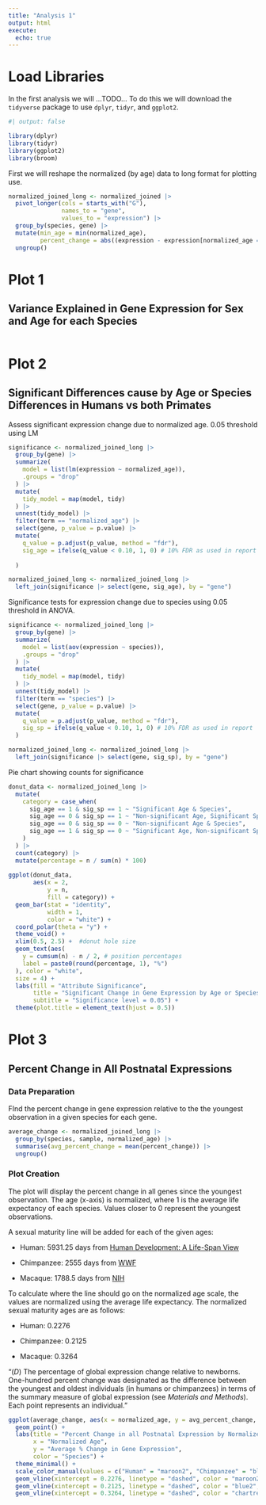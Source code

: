 ```yaml
---
title: "Analysis 1"
output: html
execute:
  echo: true
---
```


# Load Libraries

In the first analysis we will ...TODO... To do this we will download the `tidyverse` package to use `dplyr`, `tidyr`, and `ggplot2`.

```r
#| output: false

library(dplyr)
library(tidyr)
library(ggplot2)
library(broom)
```

First we will reshape the normalized (by age) data to long format for plotting use.

```r
normalized_joined_long <- normalized_joined |>
  pivot_longer(cols = starts_with("G"), 
               names_to = "gene", 
               values_to = "expression") |>
  group_by(species, gene) |>
  mutate(min_age = min(normalized_age),
         percent_change = abs((expression - expression[normalized_age == min_age]) / expression[normalized_age == min_age] * 100)) |>
  ungroup()
```

# Plot 1

## Variance Explained in Gene Expression for Sex and Age for each Species

```r

```

# Plot 2

## Significant Differences cause by Age or Species Differences in Humans vs both Primates

Assess significant expression change due to normalized age. 0.05 threshold using LM

```r
significance <- normalized_joined_long |>
  group_by(gene) |>
  summarize(
    model = list(lm(expression ~ normalized_age)),
    .groups = "drop"
  ) |>
  mutate(
    tidy_model = map(model, tidy)
  ) |>
  unnest(tidy_model) |>
  filter(term == "normalized_age") |>
  select(gene, p_value = p.value) |>
  mutate(
    q_value = p.adjust(p_value, method = "fdr"),
    sig_age = ifelse(q_value < 0.10, 1, 0) # 10% FDR as used in report
  
  )

normalized_joined_long <- normalized_joined_long |>
  left_join(significance |> select(gene, sig_age), by = "gene")
```

Significance tests for expression change due to species using 0.05 threshold in ANOVA.

```r
significance <- normalized_joined_long |>
  group_by(gene) |>
  summarize(
    model = list(aov(expression ~ species)),
    .groups = "drop"
  ) |>
  mutate(
    tidy_model = map(model, tidy)
  ) |>
  unnest(tidy_model) |>
  filter(term == "species") |>
  select(gene, p_value = p.value) |>
  mutate(
    q_value = p.adjust(p_value, method = "fdr"),
    sig_sp = ifelse(q_value < 0.10, 1, 0) # 10% FDR as used in report
  )

normalized_joined_long <- normalized_joined_long |>
  left_join(significance |> select(gene, sig_sp), by = "gene")
```

Pie chart showing counts for significance

```r
donut_data <- normalized_joined_long |>
  mutate(
    category = case_when(
      sig_age == 1 & sig_sp == 1 ~ "Significant Age & Species",
      sig_age == 0 & sig_sp == 1 ~ "Non-significant Age, Significant Species",
      sig_age == 0 & sig_sp == 0 ~ "Non-significant Age & Species",
      sig_age == 1 & sig_sp == 0 ~ "Significant Age, Non-significant Species"
    )
  ) |>
  count(category) |>
  mutate(percentage = n / sum(n) * 100)
    
ggplot(donut_data, 
       aes(x = 2, 
           y = n, 
           fill = category)) +
  geom_bar(stat = "identity", 
           width = 1, 
           color = "white") +
  coord_polar(theta = "y") +
  theme_void() +
  xlim(0.5, 2.5) +  #donut hole size
  geom_text(aes(
    y = cumsum(n) - n / 2, # position percentages
    label = paste0(round(percentage, 1), "%")
  ), color = "white", 
  size = 4) +
  labs(fill = "Attribute Significance", 
       title = "Significant Change in Gene Expression by Age or Species",
       subtitle = "Significance level = 0.05") +
  theme(plot.title = element_text(hjust = 0.5))
```

# Plot 3

## Percent Change in All Postnatal Expressions

### Data Preparation

FInd the percent change in gene expression relative to the the youngest observation in a given species for each gene.

```r
average_change <- normalized_joined_long |>
  group_by(species, sample, normalized_age) |>
  summarise(avg_percent_change = mean(percent_change)) |>
  ungroup()
```

### Plot Creation

The plot will display the percent change in all genes since the youngest observation. The age (x-axis) is normalized, where 1 is the average life expectancy of each species. Values closer to 0 represent the youngest observations.

A sexual maturity line will be added for each of the given ages:

-   Human: 5931.25 days from [Human Development: A Life-Span View](https://books.google.dk/books?id=E-n5E7oyCgoC&pg=PA296&redir_esc=y)

-   Chimpanzee: 2555 days from [WWF](https://wwf.panda.org/discover/knowledge_hub/endangered_species/great_apes/chimpanzees/#:~:text=Although%20chimpanzees%20reach%20sexual%20maturity,until%20they%20are%20over%2060.)

-   Macaque: 1788.5 days from [NIH](https://pmc.ncbi.nlm.nih.gov/articles/PMC10092073/#:~:text=Cynomolgus%20macaque%20sexual%20maturation%20is,for%20CMs%20based%20on%20different)

To calculate where the line should go on the normalized age scale, the values are normalized using the average life expectancy. The normalized sexual maturity ages are as follows:

-   Human: 0.2276

-   Chimpanzee: 0.2125

-   Macaque: 0.3264

"(*D*) The percentage of global expression change relative to newborns. One-hundred percent change was designated as the difference between the youngest and oldest individuals (in humans or chimpanzees) in terms of the summary measure of global expression (see *Materials and Methods*). Each point represents an individual."

```r
ggplot(average_change, aes(x = normalized_age, y = avg_percent_change, color = species)) +
  geom_point() +
  labs(title = "Percent Change in all Postnatal Expression by Normalized Age",
       x = "Normalized Age", 
       y = "Average % Change in Gene Expression", 
       color = "Species") +
  theme_minimal() +
  scale_color_manual(values = c("Human" = "maroon2", "Chimpanzee" = "blue2", "Macaque" = "chartreuse4")) +
  geom_vline(xintercept = 0.2276, linetype = "dashed", color = "maroon2", size = 1) +  # Human
  geom_vline(xintercept = 0.2125, linetype = "dashed", color = "blue2", size = 1) +    # Chimpanzee
  geom_vline(xintercept = 0.3264, linetype = "dashed", color = "chartreuse4", size = 1)
```
